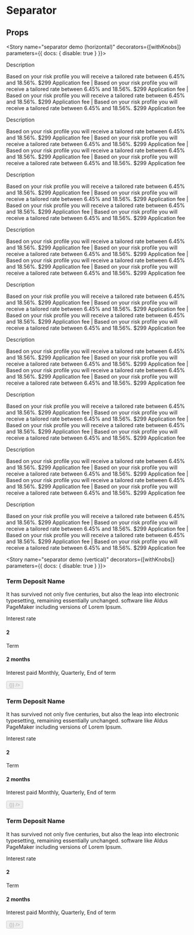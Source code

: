 
<Meta title="Components|Separator" component={Separator} />

# Separator

<Preview>
  <Story name="separator">
      <Separator />
    </Story>
</Preview>

## Props
<Props of={Separator} />

<Story name="separator demo (horizontal)" decorators={[withKnobs]} parameters={{ docs: { disable: true } }}>
  <div style={{marginTop: '4rem', width: '100%'}}>
    <Container>
      <Row className="row-view">
        <Column cols="4" sm="12" md="4">
          <Container>
            <Row className="row-view">
              <Column cols="11">
                <div>
                  <Subtitle variant='secondary'>Description</Subtitle>
                  <p>Based on your risk profile you will receive a tailored rate between 6.45% and 18.56%. $299 Application fee |
                    Based on your risk profile you will receive a tailored rate between 6.45% and 18.56%. $299 Application fee |
                    Based on your risk profile you will receive a tailored rate between 6.45% and 18.56%. $299 Application fee |
                    Based on your risk profile you will receive a tailored rate between 6.45% and 18.56%. $299 Application fee
                  </p>
                  <Separator />
                </div>
                <div>
                  <Subtitle variant='secondary'>Description</Subtitle>
                  <p>Based on your risk profile you will receive a tailored rate between 6.45% and 18.56%. $299 Application fee |
                    Based on your risk profile you will receive a tailored rate between 6.45% and 18.56%. $299 Application fee |
                    Based on your risk profile you will receive a tailored rate between 6.45% and 18.56%. $299 Application fee |
                    Based on your risk profile you will receive a tailored rate between 6.45% and 18.56%. $299 Application fee
                  </p>
                  <Separator />
                </div>
                <div>
                  <Subtitle variant='secondary'>Description</Subtitle>
                  <p>Based on your risk profile you will receive a tailored rate between 6.45% and 18.56%. $299 Application fee |
                    Based on your risk profile you will receive a tailored rate between 6.45% and 18.56%. $299 Application fee |
                    Based on your risk profile you will receive a tailored rate between 6.45% and 18.56%. $299 Application fee |
                    Based on your risk profile you will receive a tailored rate between 6.45% and 18.56%. $299 Application fee
                  </p>
                </div>
              </Column>
              <Column cols="1" className="items-baseline"><Separator type="vertical" /></Column>
            </Row>
          </Container>
        </Column>
        <Column cols="4" sm="12" md="4">
          <Container>
            <Row className="row-view">
              <Column cols="11">
                <div>
                  <div>
                    <Subtitle variant='secondary'>Description</Subtitle>
                    <p>Based on your risk profile you will receive a tailored rate between 6.45% and 18.56%. $299 Application fee |
                      Based on your risk profile you will receive a tailored rate between 6.45% and 18.56%. $299 Application fee |
                      Based on your risk profile you will receive a tailored rate between 6.45% and 18.56%. $299 Application fee |
                      Based on your risk profile you will receive a tailored rate between 6.45% and 18.56%. $299 Application fee
                    </p>
                    <Separator />
                  </div>
                  <div>
                    <Subtitle variant='secondary'>Description</Subtitle>
                    <p>Based on your risk profile you will receive a tailored rate between 6.45% and 18.56%. $299 Application fee |
                      Based on your risk profile you will receive a tailored rate between 6.45% and 18.56%. $299 Application fee |
                      Based on your risk profile you will receive a tailored rate between 6.45% and 18.56%. $299 Application fee |
                      Based on your risk profile you will receive a tailored rate between 6.45% and 18.56%. $299 Application fee
                    </p>
                    <Separator />
                  </div>
                  <div>
                    <Subtitle variant='secondary'>Description</Subtitle>
                    <p>Based on your risk profile you will receive a tailored rate between 6.45% and 18.56%. $299 Application fee |
                      Based on your risk profile you will receive a tailored rate between 6.45% and 18.56%. $299 Application fee |
                      Based on your risk profile you will receive a tailored rate between 6.45% and 18.56%. $299 Application fee |
                      Based on your risk profile you will receive a tailored rate between 6.45% and 18.56%. $299 Application fee
                    </p>
                  </div>
                </div>
              </Column>
              <Column cols="1" className="items-baseline"><Separator type="vertical" /></Column>
            </Row>
          </Container>
        </Column>
        <Column cols="4" sm="12" md="4">
          <Container>
            <Row className="row-view">
              <Column cols="11">
                <div>
                  <div>
                    <Subtitle variant='secondary'>Description</Subtitle>
                    <p>Based on your risk profile you will receive a tailored rate between 6.45% and 18.56%. $299 Application fee |
                      Based on your risk profile you will receive a tailored rate between 6.45% and 18.56%. $299 Application fee |
                      Based on your risk profile you will receive a tailored rate between 6.45% and 18.56%. $299 Application fee |
                      Based on your risk profile you will receive a tailored rate between 6.45% and 18.56%. $299 Application fee
                    </p>
                    <Separator />
                  </div>
                  <div>
                    <Subtitle variant='secondary'>Description</Subtitle>
                    <p>Based on your risk profile you will receive a tailored rate between 6.45% and 18.56%. $299 Application fee |
                      Based on your risk profile you will receive a tailored rate between 6.45% and 18.56%. $299 Application fee |
                      Based on your risk profile you will receive a tailored rate between 6.45% and 18.56%. $299 Application fee |
                      Based on your risk profile you will receive a tailored rate between 6.45% and 18.56%. $299 Application fee
                    </p>
                    <Separator />
                  </div>
                  <div>
                    <Subtitle variant='secondary'>Description</Subtitle>
                    <p>Based on your risk profile you will receive a tailored rate between 6.45% and 18.56%. $299 Application fee |
                      Based on your risk profile you will receive a tailored rate between 6.45% and 18.56%. $299 Application fee |
                      Based on your risk profile you will receive a tailored rate between 6.45% and 18.56%. $299 Application fee |
                      Based on your risk profile you will receive a tailored rate between 6.45% and 18.56%. $299 Application fee
                    </p>
                  </div>
                </div>
              </Column>
              <Column cols="1" />
            </Row>
          </Container>
        </Column>
      </Row>
    </Container>
  </div>
</Story>

<Story name="separator demo (vertical)" decorators={[withKnobs]} parameters={{ docs: { disable: true } }}>
  <div style={{marginTop: '4rem', width: '100%'}}>
      <Container>
        <Row className="row-view">
          <Column cols="4" sm="12" md="4">
            <div style={{padding: '4rem', textAlign: 'center', border: '1px solid #dddddd'}}>
              <h3>Term Deposit Name</h3>
              <p>It has survived not only five centuries, but also the leap into electronic typesetting,
                remaining essentially unchanged. software like Aldus PageMaker including versions of Lorem Ipsum.
              </p>
              <div style={{marginTop: '4.8rem'}}>
                <Container>
                  <Row className="row-view">
                    <Column cols="5">
                      <p style={{ color: '#818181' }}>Interest rate</p>
                      <div style={{display: 'flex', flexDirection: 'row'}}>
                        <h4 style={{margin: '0'}}>2</h4>
                          <span style={{marginLeft: '8px', marginTop: '2px'}}>
                          <Tooltip title="some title" body="some body" />
                        </span>
                      </div>
                    </Column>
                    <Column cols="2"><Separator type="vertical" /></Column>
                    <Column cols="5"><p style={{ color: '#818181' }}>Term</p> <h4 style={{margin: '0'}}>2 months</h4></Column>
                  </Row>
                </Container>
              </div>
              <p className="microcopy" style={{marginTop: '3.2rem'}}>Interest paid Monthly, Quarterly, End of term</p>
              <div style={{display: 'inline-block', marginTop: '4.8rem'}}>
                <Button id="primary-btn01" variant="primary" btnSize="md" content="Go to site" disabled={false} handleClick={() => {}} />
              </div>
            </div>
          </Column>
          <Column cols="4" sm="12" md="4">
            <div style={{padding: '4rem', textAlign: 'center', border: '1px solid #dddddd'}}>
              <h3>Term Deposit Name</h3>
              <p>It has survived not only five centuries, but also the leap into electronic typesetting,
                remaining essentially unchanged. software like Aldus PageMaker including versions of Lorem Ipsum.
              </p>
              <div style={{marginTop: '4.8rem'}}>
                <Container>
                  <Row className="row-view">
                    <Column cols="5">
                      <p style={{ color: '#818181' }}>Interest rate</p>
                      <div style={{display: 'flex', flexDirection: 'row'}}>
                        <h4 style={{margin: '0'}}>2</h4>
                          <span style={{marginLeft: '8px', marginTop: '2px'}}>
                          <Tooltip title="some title" body="some body" />
                        </span>
                      </div>
                    </Column>
                    <Column cols="2" className="items-center"> <Separator type="vertical" /> </Column>
                    <Column cols="5"><p style={{ color: '#818181' }}>Term</p> <h4 style={{margin: '0'}}>2 months</h4></Column>
                  </Row>
                </Container>
              </div>
              <p className="microcopy" style={{marginTop: '3.2rem'}}>Interest paid Monthly, Quarterly, End of term</p>
              <div style={{display: 'inline-block', marginTop: '4.8rem'}}>
                <Button id="primary-btn02" variant="primary" btnSize="md" content="Go to site" disabled={false} handleClick={() => {}} />
              </div>
            </div>
          </Column>
          <Column cols="4" sm="12" md="4">
            <div id="thirdBox" style={{padding: '4rem', textAlign: 'center', border: '1px solid #dddddd'}}>
              <h3>Term Deposit Name</h3>
              <p>It has survived not only five centuries, but also the leap into electronic typesetting,
                remaining essentially unchanged. software like Aldus PageMaker including versions of Lorem Ipsum.
              </p>
              <div style={{marginTop: '4.8rem'}}>
                <Container>
                  <Row className="row-view">
                    <Column cols="5">
                      <p style={{ color: '#818181' }}>Interest rate</p>
                      <div style={{display: 'flex', flexDirection: 'row'}}>
                        <h4 style={{margin: '0'}}>2</h4>
                          <span style={{marginLeft: '8px', marginTop: '2px'}}>
                          <Tooltip title="some title" body="some body" boundingElementSelector="#thirdBox" />
                        </span>
                      </div>
                    </Column>
                    <Column cols="2" className="items-center"> <Separator type="vertical" /> </Column>
                    <Column cols="5"><p style={{ color: '#818181' }}>Term</p> <h4 style={{margin: '0'}}>2 months</h4></Column>
                  </Row>
                </Container>
              </div>
              <p className="microcopy" style={{marginTop: '3.2rem'}}>Interest paid Monthly, Quarterly, End of term</p>
              <div style={{display: 'inline-block', marginTop: '4.8rem'}}>
                <Button id="primary-btn03" variant="primary" btnSize="md" content="Go to site" disabled={false} handleClick={() => {}} />
              </div>
            </div>
          </Column>
        </Row>
      </Container>
    </div>
</Story>
